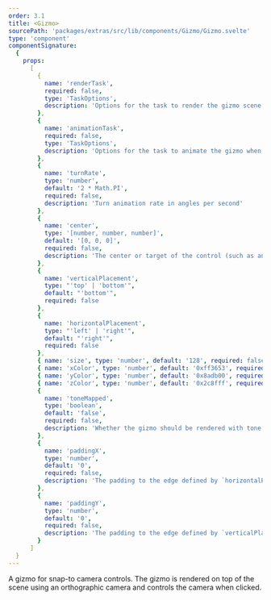 ```yaml
---
order: 3.1
title: <Gizmo>
sourcePath: 'packages/extras/src/lib/components/Gizmo/Gizmo.svelte'
type: 'component'
componentSignature:
  {
    props:
      [
        {
          name: 'renderTask',
          required: false,
          type: 'TaskOptions',
          description: 'Options for the task to render the gizmo scene in the viewport. By default, this happens after the `autoRenderTask`.'
        },
        {
          name: 'animationTask',
          required: false,
          type: 'TaskOptions',
          description: 'Options for the task to animate the gizmo when the user clicks one of the handles. By default, this task is added to the `mainStage`.'
        },
        {
          name: 'turnRate',
          type: 'number',
          default: '2 * Math.PI',
          required: false,
          description: 'Turn animation rate in angles per second'
        },
        {
          name: 'center',
          type: '[number, number, number]',
          default: '[0, 0, 0]',
          required: false,
          description: 'The center or target of the control (such as an orbit controller), if it exists.'
        },
        {
          name: 'verticalPlacement',
          type: "'top' | 'bottom'",
          default: "'bottom'",
          required: false
        },
        {
          name: 'horizontalPlacement',
          type: "'left' | 'right'",
          default: "'right'",
          required: false
        },
        { name: 'size', type: 'number', default: '128', required: false },
        { name: 'xColor', type: 'number', default: '0xff3653', required: false },
        { name: 'yColor', type: 'number', default: '0x8adb00', required: false },
        { name: 'zColor', type: 'number', default: '0x2c8fff', required: false },
        {
          name: 'toneMapped',
          type: 'boolean',
          default: 'false',
          required: false,
          description: 'Whether the gizmo should be rendered with tone mapping applied. If set to `true`, the tone mapping declared on `<Canvas>` is used.'
        },
        {
          name: 'paddingX',
          type: 'number',
          default: '0',
          required: false,
          description: 'The padding to the edge defined by `horizontalPlacement`.'
        },
        {
          name: 'paddingY',
          type: 'number',
          default: '0',
          required: false,
          description: 'The padding to the edge defined by `verticalPlacement`.'
        }
      ]
  }
---
```



A gizmo for snap-to camera controls. The gizmo is rendered on top of the scene using an orthographic camera and controls the camera when clicked.

<Example path="extras/gizmo" />
